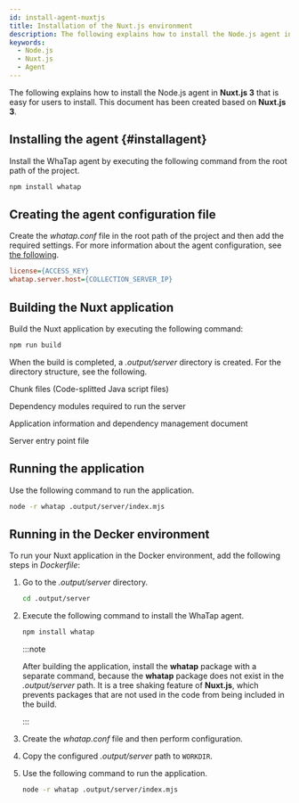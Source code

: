 ```yaml
---
id: install-agent-nuxtjs
title: Installation of the Nuxt.js environment
description: The following explains how to install the Node.js agent in **Nuxt.js 3** that is easy for users to install.
keywords:
  - Node.js
  - Nuxt.js
  - Agent
---
```


The following explains how to install the Node.js agent in **Nuxt.js 3** that is easy for users to install. This document has been created based on **Nuxt.js 3**.

<Steps>

## Installing the agent {#installagent}

Install the WhaTap agent by executing the following command from the root path of the project.

```bash title="BASH"
npm install whatap
```

## Creating the agent configuration file

Create the *whatap.conf* file in the root path of the project and then add the required settings. For more information about the agent configuration, see [the following](set-agent).

```ini title='whatap.conf'
license={ACCESS_KEY}
whatap.server.host={COLLECTION_SERVER_IP}
```

## Building the Nuxt application

Build the Nuxt application by executing the following command:

```bash title="BASH"
npm run build
```

When the build is completed, a _.output/server_ directory is created. For the directory structure, see the following.

<Filetree name=".output/server/" open>

<FiletreeItem name="chunks/" type="folder">Chunk files (Code-splitted Java script files)</FiletreeItem>

<FiletreeItem name="node_modules/" type="folder">Dependency modules required to run the server</FiletreeItem>

<FiletreeItem name="package.json" type="file">Application information and dependency management document</FiletreeItem>

<FiletreeItem name="index.mjs" type="file">Server entry point file</FiletreeItem>

</Filetree>

## Running the application

Use the following command to run the application.

```bash title="BASH"
node -r whatap .output/server/index.mjs
```

</Steps>

## Running in the Decker environment

To run your Nuxt application in the Docker environment, add the following steps in *Dockerfile*:

1. Go to the _.output/server_ directory.

   ```bash title="BASH"
   cd .output/server
   ```

2. Execute the following command to install the WhaTap agent.

   ```bash title="BASH"
   npm install whatap
   ```

   :::note

   After building the application, install the **whatap** package with a separate command, because the **whatap** package does not exist in the _.output/server_ path. It is a tree shaking feature of **Nuxt.js**, which prevents packages that are not used in the code from being included in the build.

   :::

3. Create the *whatap.conf* file and then perform configuration.

4. Copy the configured _.output/server_ path to `WORKDIR`.

5. Use the following command to run the application.

   ```bash title="BASH"
   node -r whatap .output/server/index.mjs
   ```


<NextSteps />
